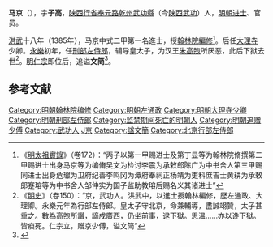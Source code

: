 '''马京'''（{{bd|？||1411年}}），字'''子高'''，[[陕西行省|陕西行省]][[奉元路|奉元路]][[乾州|乾州]][[武功縣|武功縣]]（今[[陕西|陕西]][[武功|武功]]）人，[[明朝|明朝]][[进士|进士]]、官员。

[[洪武|洪武]]十八年（1385年），马京中式二甲第一名進士，授[[翰林院|翰林院]][[編修|編修]]<ref>《[[明太祖實錄|明太祖實錄]]》（卷172）：“丙子以第一甲赐进士及第丁显等为翰林院脩撰第二甲赐进士出身马京等为编脩吴文为检讨李震为承敕郎陈广为中书舍人第三甲赐同进士出身危瓛为卫府纪善李鸣冈为潭府奉祠正杨靖为吏科庶吉士黄耕为承敕郎蹇瑢等为中书舍人邹仲实为国子监助教瑢后赐名义其诸进士”</ref>。后任[[大理寺|大理寺]]少卿。[[永乐_(明朝)|永樂]]初年，任[[刑部侍郎|刑部左侍郎]]，辅导皇太子，为汉王[[朱高煦|朱高煦]]所厌恶，此后下狱去世<ref>《[[明史|明史]]》（卷150）：“京，武功人。洪武中，以進士授翰林編修，歷左通政、大理卿。永樂元年為行部左侍郎。皇太子守北京，命兼輔導，盡誠翊贊，太子甚重之。數為高煦所譖，謫戍廣西，仍坐前事，逮下獄。[[許思溫|思温]]......亦以谗下狱。皆瘐死。仁宗立，赠京少傅，谥文简”</ref>。[[明仁宗|明仁宗]]即位后，追谥'''文简'''<ref>{{cite book | language = zh-hans | author = 潘荣胜 | coauthors =  | title = 《明清进士录》 | url =  | date = 2006年 | location =  | publisher = [[中华书局|中华书局]] | id =  | isbn = 9787101043501 | pages = 2页 }}</ref>。

==参考文献==
{{wikisource|明史/卷150}}
{{Reflist}}

{{洪武十八年乙丑科殿試金榜}}
{{明朝官员小作品}}

{{DEFAULTSORT:Ma馬}}
[[Category:明朝翰林院编修|Category:明朝翰林院编修]]
[[Category:明朝左通政|Category:明朝左通政]]
[[Category:明朝大理寺少卿|Category:明朝大理寺少卿]]
[[Category:明朝刑部左侍郎|Category:明朝刑部左侍郎]]
[[Category:监禁期间死亡的明朝人|Category:监禁期间死亡的明朝人]]
[[Category:明朝追赠少傅|Category:明朝追赠少傅]]
[[Category:武功人|Category:武功人]]
[[Category:马姓|J京]]
[[Category:諡文簡|Category:諡文簡]]
[[Category:北京行部左侍郎|Category:北京行部左侍郎]]
